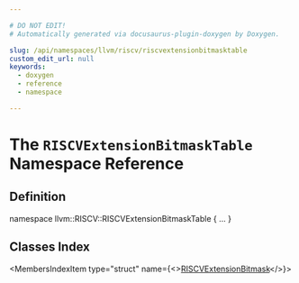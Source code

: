 ```yaml
---

# DO NOT EDIT!
# Automatically generated via docusaurus-plugin-doxygen by Doxygen.

slug: /api/namespaces/llvm/riscv/riscvextensionbitmasktable
custom_edit_url: null
keywords:
  - doxygen
  - reference
  - namespace

---
```





# The `RISCVExtensionBitmaskTable` Namespace Reference

<DoxygenPage pluginConfig={pluginConfig}>



## Definition

<CodeBlock>namespace llvm::RISCV::RISCVExtensionBitmaskTable &#123; ... &#125;</CodeBlock>

## Classes Index

<MembersIndex>

<MembersIndexItem
  type="struct"
  name={<><a href="/docs/api/structs/llvm/riscv/riscvextensionbitmasktable/riscvextensionbitmask">RISCVExtensionBitmask</a></>}>
</MembersIndexItem>

</MembersIndex>


</DoxygenPage>
